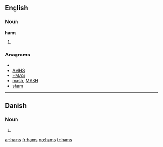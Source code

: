 ==English==

===Noun===
'''hams'''

# {{plural of|[[ham]]}}

===Anagrams===
* {{alphagram|ahms}}
* [[AMHS#English|AMHS]]
* [[HMAS#English|HMAS]]
* [[mash#English|mash]], [[MASH#English|MASH]]
* [[sham#English|sham]]

----

==Danish==

===Noun===
{{infl|da|noun form|g=c}}

# {{form of|genitive singular indefinite|ham|lang=Danish}}

[[ar:hams]]
[[fr:hams]]
[[no:hams]]
[[tr:hams]]